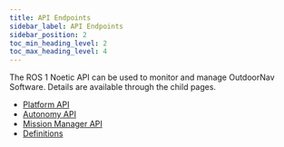 ---
title: API Endpoints
sidebar_label: API Endpoints
sidebar_position: 2
toc_min_heading_level: 2
toc_max_heading_level: 4
---

The ROS 1 Noetic API can be used to monitor and manage OutdoorNav Software. Details
are available through the child pages.

- [Platform API](platform_api.mdx)
- [Autonomy API](autonomy_api.mdx)
- [Mission Manager API](mission_manager_api.mdx)
- [Definitions](definitions.mdx)

